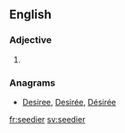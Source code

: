 ==English==

===Adjective===
{{head|en|adjective comparative form}}

# {{en-comparative of|seedy}}

===Anagrams===
* [[Desiree#English|Desiree]], [[Desirée#English|Desirée]], [[Désirée#English|Désirée]]

[[fr:seedier]]
[[sv:seedier]]